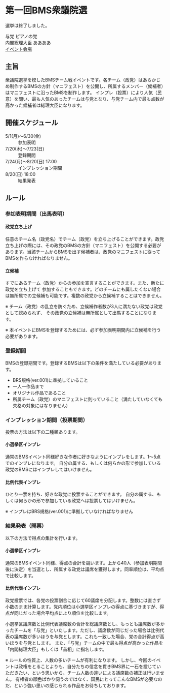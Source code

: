 
<SEO 
  title="第一回BMS衆議院選"
  description="衆議院選挙を模した BMS チーム戦イベントです。各チーム（政党）はあらかじめ制作する BMS の方針（マニフェスト）を公開し、所属するメンバー（候補者）はマニフェストに沿った BMS を制作します。"
/>

<Wrapper className={styles.wrapper}>

# 第一回BMS衆議院選

選挙は終了しました。

与党 ピアノの党  
内閣総理大臣 ああああ  
[イベント会場](https://venue.bmssearch.net/3)

## 主旨

衆議院選挙を模したBMSチーム戦イベントです。各チーム（政党）はあらかじめ制作するBMSの方針（マニフェスト）を公開し、所属するメンバー（候補者）はマニフェストに沿ったBMSを制作します。 インプレ（投票）により人気（民意）を問い、最も人気のあったチームは与党となり、与党チーム内で最も点数が高かった候補者は総理大臣になります。

## 開催スケジュール

<dl className={styles.terms}>
  <dt>5/1(月)～6/30(金)</dt>
  <dd>参加表明</dd>
  <dt>7/20(木)～7/23(日)</dt>
  <dd>登録期間</dd>
  <dt>7/24(月)～8/20(日) 17:00</dt>
  <dd>インプレッション期間</dd>
  <dt>8/20(日) 18:00</dt>
  <dd>結果発表</dd>
</dl>

## ルール

### 参加表明期間（出馬表明）

<div className={styles.detail_box}>

#### 政党立ち上げ

任意のチーム名（政党名）でチーム（政党）を立ち上げることができます。政党立ち上げの際には、その政党のBMSの方針（マニフェスト）を公開する必要があります。当該チームからBMSを出す候補者は、政党のマニフェストに従ってBMSを作らなければなりません。

#### 立候補

すでにあるチーム（政党）からの参加を宣言することができます。また、新たに政党を立ち上げて 参加することもできます。どのチームにも属したくない場合は無所属での立候補も可能です。複数の政党から立候補することはできません。

</div>

※ チーム（政党）の乱立を防ぐため、立候補作者数が3人に満たない政党は政党として認められず、 その政党の立候補は無所属として出馬することになります。

※ 本イベントにBMSを登録するためには、必ず参加表明期間内に立候補を行う必要があります。

### 登録期間

BMSの登録期間です。登録するBMSは以下の条件を満たしている必要があります。

- BRS規格(ver.001)に準拠していること
- 一人一作品まで
- オリジナル作品であること
- 所属チーム（政党）のマニフェストに則っていること（満たしていなくても失格の対象にはなりません）

### インプレッション期間（投票期間）

投票の方法は以下の二種類あります。

<div className={styles.detail_box}>

#### 小選挙区インプレ

通常のBMSイベント同様好きな作者に好きなようにインプレをします。1～5点でのインプレになります。
自分の属する、もしくは何らかの形で参加している政党のBMSにはインプレしてはいけません。

#### 比例代表インプレ

ひとり一票を持ち、好きな政党に投票することができます。
自分の属する、もしくは何らかの形で参加している政党へは投票してはいけません。

</div>

※ インプレはBRS規格(ver.001)に準拠していなければなりません

### 結果発表（開票）

以下の方法で得点の集計を行います。

<div className={styles.detail_box}>

#### 小選挙区インプレ

通常のBMSイベント同様、得点の合計を競います。上から40人（参加表明期間後に決定）を当選とし、所属する政党は議席を獲得します。同率順位は、平均点で比較します。

#### 比例代表インプレ

政党投票では、各党の投票割合に応じて60議席を分配します。整数には直さず小数のまま計算します。党内順位は小選挙区インプレの得点に基づきますが、得点が同じだった場合平均点により順位を比較します。

</div>

小選挙区議席数と比例代表議席数の合計を総議席数とし、もっとも議席数が多かったチームを「与党」といたします。ただし、議席数が同じだった場合は比例代表の議席数が多いほうを与党とします。これも一致した場合、党の合計得点が高いほうを与党とします。
また、「与党」チームの中で最も得点が高かった作品を「内閣総理大臣」もしくは「首相」に指名します。

※ ルールの性質上、人数の多いチームが有利になります。
しかし、今回のイベントは政権をとることよりも、自分たちの信念を貫きBMS界に一石を投じていただきたい、という思いから、チーム人数の違いによる議席数の補正は行いません。
有権者の顔色ばかり伺うのではなく、国民にとってこんなBMSが必要なのだ、という強い思いの感じられる作品をお待ちしております。

</Wrapper>

